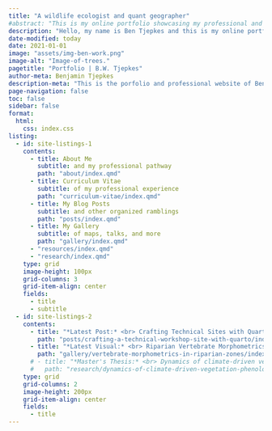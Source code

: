 ---
title: "A wildlife ecologist and quant geographer"
#abstract: "This is my online portfolio showcasing my professional and creative projects."
description: "Hello, my name is Ben Tjepkes and this is my online portfolio showcasing my professional and creative projects. I am currently a graduate student at the University of Missouri in the Department of Geography where I use a variety of data science and geospatial tools to conduct research in wildlife ecology and biogeography."
date-modified: today
date: 2021-01-01
image: "assets/img-ben-work.png"
image-alt: "Image-of-trees."
pagetitle: "Portfolio | B.W. Tjepkes"
author-meta: Benjamin Tjepkes
description-meta: "This is the porfolio and professional website of Benjamin Tjepkes."
page-navigation: false
toc: false
sidebar: false
format:
  html:
    css: index.css
listing:
  - id: site-listings-1
    contents:
      - title: About Me
        subtitle: and my professional pathway
        path: "about/index.qmd"
      - title: Curriculum Vitae
        subtitle: of my professional experience
        path: "curriculum-vitae/index.qmd"
      - title: My Blog Posts
        subtitle: and other organized ramblings
        path: "posts/index.qmd"        
      - title: My Gallery
        subtitle: of maps, talks, and more
        path: "gallery/index.qmd"
      - "resources/index.qmd"
      - "research/index.qmd"
    type: grid
    image-height: 100px
    grid-columns: 3
    grid-item-align: center
    fields:
      - title
      - subtitle
  - id: site-listings-2
    contents:
      - title: "*Latest Post:* <br> Crafting Technical Sites with Quarto"
        path: "posts/crafting-a-technical-workshop-site-with-quarto/index.qmd"
      - title: "*Latest Visual:* <br> Riparian Vertebrate Morphometrics"
        path: "gallery/vertebrate-morphometrics-in-riparian-zones/index.qmd"
      # - title: "*Master's Thesis:* <br> Dynamics of climate-driven vegetation phenology and associated avian response"
      #   path: "research/dynamics-of-climate-driven-vegetation-phenology-and-associated-avian-response-across-the-chf/index.qmd"
    type: grid
    grid-columns: 2
    image-height: 200px
    grid-item-align: center
    fields:
      - title
---

<!-- ::: {#intro-section .column-page} -->

<!-- ::: {#intro-section-text} -->
<!-- Dive into this site to explore my most recent works in... -->
<!-- ::: -->

<!-- ::: container -->
<!-- ::: item -->
<!-- {{< fa otter size=1.5x >}} wildlife ecology -->
<!-- ::: -->

<!-- ::: item -->
<!-- {{< fa mountain size=1.5x >}} biogeography -->
<!-- ::: -->

<!-- ::: item -->
<!-- {{< fa layer-group size=1.5x >}} geospatial -->
<!-- ::: -->

<!-- ::: item -->
<!-- {{< fa chart-area size=1.5x >}} data science -->
<!-- ::: -->

<!-- ::: item -->
<!-- {{< fa map size=1.5x >}} cartography -->
<!-- ::: -->

<!-- ::: item -->
<!-- {{< fa wind size=1.5x >}} climate science -->
<!-- ::: -->
<!-- ::: -->
<!-- ::: -->

::: {#site-listings-1 }
:::

::: {#site-listings-2  .index-latest}
:::
